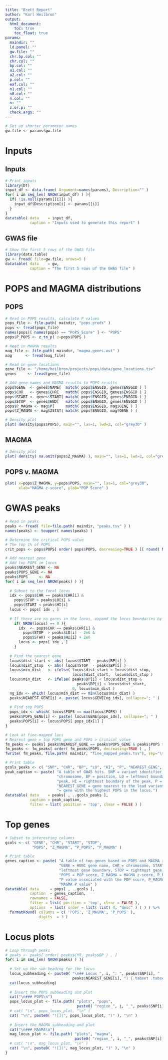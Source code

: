 ```yaml
---
title: "Brett Report"
author: "Karl Heilbron"
output: 
  html_document:
    toc: true
    toc_float: true
params:
  maindir: ""
  ld.panel: ""
  gw.file: ""
  chr.bp.col: ""
  chr.col: ""
  bp.col: ""
  a1.col: ""
  a2.col: ""
  p.col: ""
  eaf.col: ""
  n1.col: ""
  n0.col: ""
  n.col: ""
  n: ""
  z.or.p: ""
  check.args: ""
---
```


```r
# Set up shorter parameter names
gw.file <- params$gw.file
```

# Inputs {.tabset .tabset-pills}
## Inputs
```r

# Print inputs
library(DT)
input_df <- data.frame( Argument=names(params), Description="" )
for( i in seq_len( NROW(input_df) ) ){
  if( !is.null(params[[i]]) ){
    input_df$Description[i] <- params[[i]]
  }
}
datatable( data    = input_df,
           caption = "Inputs used to generate this report" )
```

## GWAS file
```r

# Show the first 5 rows of the GWAS file
library(data.table)
gw <- fread( file=gw.file, nrows=5 )
datatable( data    = gw, 
           caption = "The first 5 rows of the GWAS file" )
```

# POPS and MAGMA distributions {.tabset .tabset-pills}
## POPS
```r

# Read in POPS results, calculate P values
pops_file <- file.path( maindir, "pops.preds" )
pops <- fread(pops_file)
names(pops)[ names(pops) == "PoPS_Score" ] <- "POPS"
pops$P_POPS <- z_to_p( z=pops$POPS )

# Read in MAGMA results
mag_file <- file.path( maindir, "magma.genes.out" )
mag      <- fread(mag_file)

# Read in gene locations
gene_file <- "/home/heilbron/projects/pops/data/gene_locations.tsv"
genes     <- fread(gene_file)

# Add gene names and MAGMA results to POPS results
pops$GENE  <- genes$NAME[  match( pops$ENSGID, genes$ENSGID ) ]
pops$CHR   <- genes$CHR[   match( pops$ENSGID, genes$ENSGID ) ]
pops$START <- genes$START[ match( pops$ENSGID, genes$ENSGID ) ]
pops$STOP  <- genes$END[   match( pops$ENSGID, genes$ENSGID ) ]
pops$P_MAGMA <- mag$P[     match( pops$ENSGID, mag$GENE ) ]
pops$Z_MAGMA <- mag$ZSTAT[ match( pops$ENSGID, mag$GENE ) ]

# Density plot  
plot( density(pops$POPS), main="", las=1, lwd=2, col="grey30" )
```

## MAGMA
```r

# Density plot
plot( density( na.omit(pops$Z_MAGMA) ), main="", las=1, lwd=2, col="grey30" )
```

## POPS v. MAGMA
```r
plot( x=pops$Z_MAGMA, y=pops$POPS, main="", las=1, col="grey30",
      xlab="MAGMA z-score", ylab="POP Score" )
```

# GWAS peaks
```r

# Read in peaks
peaks <- fread( file=file.path( maindir, "peaks.tsv" ) )
names(peaks) <- toupper( names(peaks) )

# Determine the critical POPS value
# The top 1% of POPS
crit_pops <- pops$POPS[ order( pops$POPS, decreasing=TRUE ) ][ round( NROW(pops)/100 ) ]

# Add nearest gene
# Add top POPS in locus
peaks$NEAREST_GENE <- NA
peaks$POPS_GENE <- NA
peaks$POPS     <- NA
for( i in seq_len( NROW(peaks) ) ){
  
  # Subset to the focal locus
  idx <- pops$CHR == peaks$CHR[i] & 
    pops$STOP > peaks$LO[i] &
    pops$START < peaks$HI[i]
  locus <- pops[ idx , ]
  
  # If there are no genes in the locus, expand the locus boundaries by +/- 2Mb
    if( NROW(locus) == 0 ){
      idx  <- pops$CHR == peaks$CHR[i] & 
        pops$STOP  > peaks$LO[i] - 2e6 &
        pops$START < peaks$HI[i] + 2e6
      locus <- pops[ idx , ]
    }
    
  # Find the nearest gene
  locus$dist_start <- abs( locus$START - peaks$BP[i] )
  locus$dist_stop  <- abs( locus$STOP  - peaks$BP[i] )
  locus$min_dist   <- ifelse( locus$dist_start < locus$dist_stop,
                              locus$dist_start,  locus$dist_stop )
  locus$min_dist   <- ifelse( peaks$BP[i] < locus$dist_stop & 
                                peaks$BP[i] > locus$dist_start,
                              0, locus$min_dist )
  ng_idx <- which( locus$min_dist == min(locus$min_dist) )
  peaks$NEAREST_GENE[i] <- paste( locus$GENE[ng_idx], collapse="; " )
  
  # Find top POPS
  pops_idx <- which( locus$POPS == max(locus$POPS) )
  peaks$POPS_GENE[i] <- paste( locus$GENE[pops_idx], collapse="; " )
  peaks$POPS[i] <- locus$POPS[ pops_idx[1] ]
}

# Look at fine-mapped loci 
# Nearest gene = top POPS gene and POPS > critical value
fm_peaks <- peaks[ peaks$NEAREST_GENE == peaks$POPS_GENE & peaks$POPS > crit_pops , c(-1,-4,-5) ]
fm_peaks <- fm_peaks[ order( fm_peaks$POPS, decreasing=TRUE ) , ]
fwrite( fm_peaks, file.path( maindir, "fine_mapped_peaks.tsv"), sep="\t" )

# Print table
gcols_peaks <- c( "SNP", "CHR", "BP", "LO", "HI", "P", "NEAREST_GENE", "POPS_GENE" )
peak_caption <- paste( "A table of GWAS hits. SNP = variant identifier, CHR =",
                       "chromosome, BP = position, LO = leftmost boundary of the",
                       "peak, HI = rightmost boundary of the peak, P = P value,",
                       "NEAREST_GENE = gene nearest to the lead variant, POPS_GENE",
                       "= gene with the highest POPS in the locus.")
datatable( data    = peaks[ , ..gcols_peaks ], 
           caption = peak_caption,
           filter = list( position = 'top', clear = FALSE ) )
```

# Top genes
```r

# Subset to interesting columns
gcols <- c( "GENE", "CHR", "START", "STOP", 
            "POPS", "Z_MAGMA", "P_POPS", "P_MAGMA" )

# Print table
genes_caption <- paste( "A table of top genes based on POPS and MAGMA results.",
                        "GENE = HGNC gene name, CHR = chromosome, START =",
                        "leftmost gene boundary, STOP = rightmost gene boundary,",
                        "POPS = POP score, Z_MAGMA = MAGMA z-score, P_POPS =",
                        "P value associated with the POP score, P_MAGMA =",
                        "MAGMA P value" )
datatable( data     = pops[ , ..gcols ],
           caption  = genes_caption,
           rownames = FALSE,
           filter = list( position = 'top', clear = FALSE ),
           options  = list( order = list( list( 4, "desc" ) ) ) ) %>%
  formatRound( columns = c( 'POPS', 'Z_MAGMA', 'P_POPS' ), 
               digits  = 3 )
```

# Locus plots
```r

# Loop through peaks
# peaks <- peaks[ order( peaks$CHR, peaks$BP ) , ]
for( i in seq_len( NROW(peaks) ) ){
  
  # Set up the sub-heading for the locus
  locus_subheading <- paste0( "\n## Locus ", i, ": ", peaks$SNP[i], " (", 
                              peaks$NEAREST_GENE[i], ") {.tabset .tabset-pills}\n")
  cat(locus_subheading)
  
  # Insert the POPS subheading and plot
  cat("\n### POPS\n")
  pops_locus_plot <- file.path( "plots", "pops", 
                                paste0( "region_", i, "_", peaks$SNP[i], ".jpg" ) )
  # cat( "\n", pops_locus_plot, "\n" )
  cat( "\n", paste0( "![](", pops_locus_plot, ")" ), "\n" )
  
  # Insert the MAGMA subheading and plot
  cat("\n### MAGMA\n")
  mag_locus_plot <- file.path( "plots", "magma", 
                               paste0( "region_", i, "_", peaks$SNP[i], ".jpg" ) )
  # cat( "\n", mag_locus_plot, "\n" )
  cat( "\n", paste0( "![](", mag_locus_plot, ")" ), "\n" )
}
```




